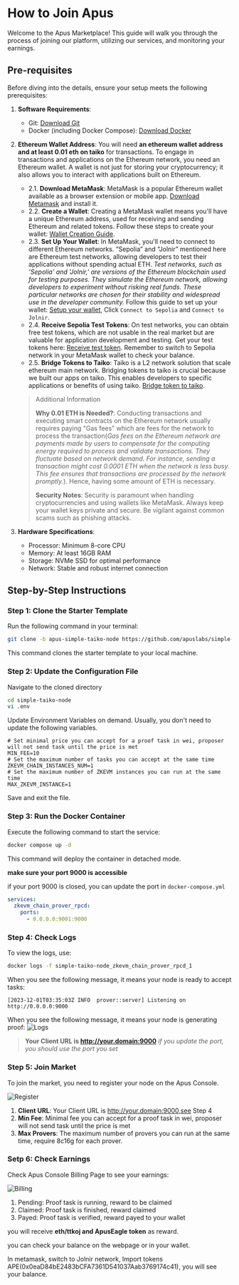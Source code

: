 
# How to Join Apus

Welcome to the Apus Marketplace! This guide will walk you through the process of joining our platform, utilizing our services, and monitoring your earnings.

## Pre-requisites
Before diving into the details, ensure your setup meets the following prerequisites:

1. **Software Requirements**:
   - Git: [Download Git](https://git-scm.com/downloads)
   - Docker (including Docker Compose): [Download Docker](https://www.docker.com/get-started)

2. **Ethereum Wallet Address**: You will need **an ethereum wallet address and at least 0.01 eth on taiko** for transactions.
    To engage in transactions and applications on the Ethereum network, you need an Ethereum wallet. A wallet is not just for storing your cryptocurrency; it also allows you to interact with applications built on Ethereum.
    - 2.1. **Download MetaMask**: MetaMask is a popular Ethereum wallet available as a browser extension or mobile app. [Download Metamask](https://metamask.io/download.html) and install it.
    - 2.2. **Create a Wallet**: Creating a MetaMask wallet means you'll have a unique Ethereum address, used for receiving and sending Ethereum and related tokens. Follow these steps to create your wallet: [Wallet Creation Guide](https://support.metamask.io/hc/en-us/articles/4404722782107).
    - 2.3. **Set Up Your Wallet**: In MetaMask, you'll need to connect to different Ethereum networks. “Sepolia” and “Jolnir” mentioned here are Ethereum test networks, allowing developers to test their applications without spending actual ETH. *Test networks, such as 'Sepolia' and 'Jolnir,' are versions of the Ethereum blockchain used for testing purposes. They simulate the Ethereum network, allowing developers to experiment without risking real funds. These particular networks are chosen for their stability and widespread use in the developer community.* Follow this guide to set up your wallet: [Setup your wallet](https://taiko.xyz/docs/guides/setup-your-wallet), Click `Connect to Sepolia` and `Connect to Jolnir`.
    - 2.4. **Receive Sepolia Test Tokens**: On test networks, you can obtain free test tokens, which are not usable in the real market but are valuable for application development and testing. Get your test tokens here: [Receive test token](https://sepoliafaucet.com/). Remember to switch to Sepolia network in your MetaMask wallet to check your balance.
    - 2.5. **Bridge Tokens to Taiko**: Taiko is a L2 network solution that scale ethereum main network. Bridging tokens to taiko is crucial because we built our apps on taiko. This enables developers to specific applications or benefits of using taiko. [Bridge token to taiko](https://taiko.xyz/docs/guides/bridge-tokens).

    > Additional Information
    >
    > **Why 0.01 ETH is Needed?**: Conducting transactions and executing smart contracts on the Ethereum network usually requires paying "Gas fees" which are fees for the network to process the transaction(*Gas fees on the Ethereum network are payments made by users to compensate for the computing energy required to process and validate transactions. They fluctuate based on network demand. For instance, sending a transaction might cost 0.0001 ETH when the network is less busy. This fee ensures that transactions are processed by the network promptly.*). Hence, having some amount of ETH is necessary.
    >
    > **Security Notes**: Security is paramount when handling cryptocurrencies and using wallets like MetaMask. Always keep your wallet keys private and secure. Be vigilant against common scams such as phishing attacks.

3. **Hardware Specifications**:
   - Processor: Minimum 8-core CPU
   - Memory: At least 16GB RAM
   - Storage: NVMe SSD for optimal performance
   - Network: Stable and robust internet connection

## Step-by-Step Instructions

### Step 1: Clone the Starter Template
Run the following command in your terminal:
```bash
git clone -b apus-simple-taiko-node https://github.com/apuslabs/simple-taiko-node.git
```
This command clones the starter template to your local machine.

### Step 2: Update the Configuration File

Navigate to the cloned directory
```bash
cd simple-taiko-node
vi .env
```
Update Environment Variables on demand. Usually, you don't need to update the following variables.
```shell
# Set minimal price you can accept for a proof task in wei, proposer will not send task until the price is met
MIN_FEE=10
# Set the maximum number of tasks you can accept at the same time
ZKEVM_CHAIN_INSTANCES_NUM=1
# Set the maximum number of ZKEVM instances you can run at the same time
MAX_ZKEVM_INSTANCE=1
```
Save and exit the file.

### Step 3: Run the Docker Container

Execute the following command to start the service:
```bash
docker compose up -d
```
This command will deploy the container in detached mode.

**make sure your port 9000 is accessible**

if your port 9000 is closed, you can update the port in `docker-compose.yml`
```yml
services:
  zkevm_chain_prover_rpcd:
    ports:
      - 0.0.0.0:9001:9000
```

### Step 4: Check Logs

To view the logs, use:
```bash
docker logs -f simple-taiko-node_zkevm_chain_prover_rpcd_1
```

When you see the following message, it means your node is ready to accept tasks:
```
[2023-12-01T03:35:03Z INFO  prover::server] Listening on http://0.0.0.0:9000
```
When you see the following message, it means your node is generating proof:
![Logs](https://1688.311688.xyz/share/your/images/save/your/photos/2023/11/27/6563f499a7c8d.png)

> **Your Client URL is http://your.domain:9000**
> *if you update the port, you should use the port you set*

### Step 5: Join Market

To join the market, you need to register your node on the Apus Console.

![Register](https://1688.311688.xyz/share/your/images/save/your/photos/2023/12/01/6569566d1f6a6.png)

1. **Client URL**: Your Client URL is http://your.domain:9000,see Step 4
2. **Min Fee**: Minimal fee you can accept for a proof task in wei, proposer will not send task until the price is met
3. **Max Provers**: The maximum number of provers you can run at the same time, require 8c16g for each prover.

### Setp 6: Check Earnings

Check Apus Console Billing Page to see your earnings:

![Billing](https://1688.311688.xyz/share/your/images/save/your/photos/2023/12/01/6569566dc8fae.png)

1. Pending: Proof task is running, reward to be claimed
2. Claimed: Proof task is finished, reward claimed
3. Payed: Proof task is verified, reward payed to your wallet

you will receive **eth/ttkoj and ApusEagle token** as reward.

you can check your balance on the webpage or in your wallet.

In metamask, switch to Jolnir network, Import tokens APE(0x0eaD84bE2483bCFA7361D541037Aab3769174c41), you will see your balance.